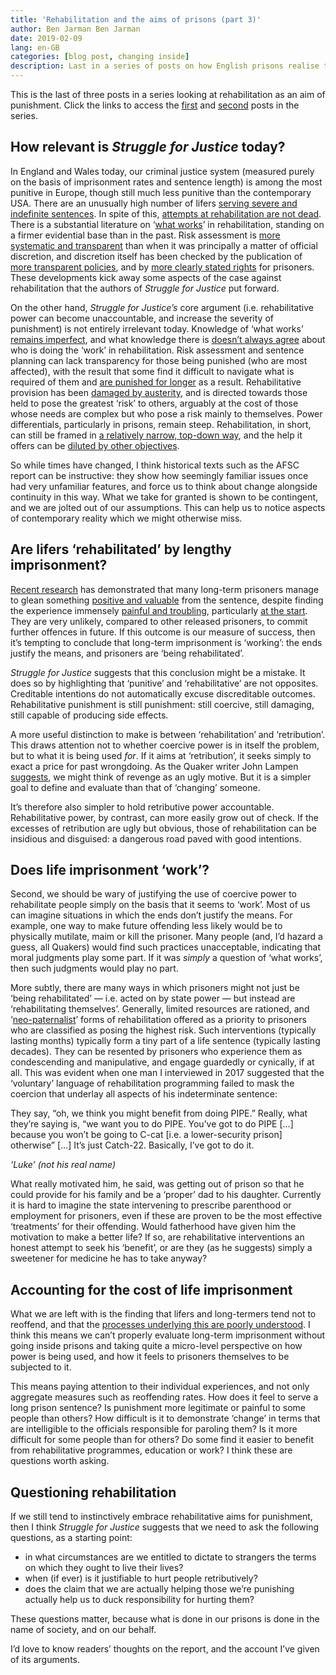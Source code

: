 ```yaml
---
title: 'Rehabilitation and the aims of prisons (part 3)'
author: Ben Jarman Ben Jarman
date: 2019-02-09
lang: en-GB
categories: [blog post, changing inside]
description: Last in a series of posts on how English prisons realise the aim of rehabilitation
---
```


This is the last of three posts in a series looking at rehabilitation as an aim of punishment. Click the links to access the [first](https://changinginside.co.uk/?p=369) and [second](https://changinginside.co.uk/?p=436) posts in the series.

## How relevant is *Struggle for Justice* today?

In England and Wales today, our criminal justice system (measured purely on the basis of imprisonment rates and sentence length) is among the most punitive in Europe, though still much less punitive than the contemporary USA. There are an unusually high number of lifers [serving severe and indefinite sentences](https://changinginside.co.uk/links/right-to-hope/). In spite of this, [attempts at rehabilitation are not dead](https://doi.org/10%2Fbdxm49). There is a substantial literature on '[what works](https://doi.org/10.1002/9781118320655)' in rehabilitation, standing on a firmer evidential base than in the past. Risk assessment is [more systematic and transparent](https://www.gov.uk/government/publications/research-and-analysis-on-the-offender-assessment-system) than when it was principally a matter of official discretion, and discretion itself has been checked by the publication of [more transparent policies](https://www.justice.gov.uk/offenders/psis), and by [more clearly stated rights](https://www.gov.uk/life-in-prison/prisoner-privileges-and-rights) for prisoners. These developments kick away some aspects of the case against rehabilitation that the authors of *Struggle for Justice* put forward.

On the other hand, *Struggle for Justice's* core argument (i.e. rehabilitative power can become unaccountable, and increase the severity of punishment) is not entirely irrelevant today. Knowledge of 'what works' [remains imperfect](https://www.theguardian.com/uk-news/2017/jun/30/sex-offenders-on-group-treatment-programme-more-likely-to-reoffend), and what knowledge there is [doesn't always agree](https://changinginside.co.uk/offender-management-rehabilitation/) about who is doing the 'work' in rehabilitation. Risk assessment and sentence planning can lack transparency for those being punished (who are most affected), with the result that some find it difficult to navigate what is required of them and [are punished for longer](https://www.thejusticegap.com/whats-an-ipp-sentence/) as a result. Rehabilitative provision has been [damaged by austerity](https://doi.org/10.1177%2F0264550518755940), and is directed towards those held to pose the greatest 'risk' to others, arguably at the cost of those whose needs are complex but who pose a risk mainly to themselves. Power differentials, particularly in prisons, remain steep. Rehabilitation, in short, can still be framed in [a relatively narrow, top-down way](https://changinginside.co.uk/offender-management-rehabilitation/), and the help it offers can be [diluted by other objectives](https://doi.org/10.1177/1462474518811074).

So while times have changed, I think historical texts such as the AFSC report can be instructive: they show how seemingly familiar issues once had very unfamiliar features, and force us to think about change alongside continuity in this way. What we take for granted is shown to be contingent, and we are jolted out of our assumptions. This can help us to notice aspects of contemporary reality which we might otherwise miss.

## Are lifers 'rehabilitated' by lengthy imprisonment?

[Recent research](https://books.google.co.uk/books?id=wFmSAgAAQBAJ&printsec=frontcover&source=gbs_ge_summary_r&cad=0#v=onepage&q&f=false) has demonstrated that many long-term prisoners manage to glean something [positive and valuable](https://doi.org/10.1080/07418825.2016.1190394) from the sentence, despite finding the experience immensely [painful and troubling](https://doi.org/10.1093/bjc/azw088), particularly [at the start](https://doi.org/10.1177/1362480616643581). They are very unlikely, compared to other released prisoners, to commit further offences in future. If this outcome is our measure of success, then it's tempting to conclude that long-term imprisonment is 'working': the ends justify the means, and prisoners are 'being rehabilitated'.

*Struggle for Justice* suggests that this conclusion might be a mistake. It does so by highlighting that 'punitive' and 'rehabilitative' are not opposites. Creditable intentions do not automatically excuse discreditable outcomes. Rehabilitative punishment is still punishment: still coercive, still damaging, still capable of producing side effects.

A more useful distinction to make is between 'rehabilitation' and 'retribution'. This draws attention not to whether coercive power is in itself the problem, but to what it is being used *for*. If it aims at 'retribution', it seeks simply to exact a price for past wrongdoing. As the Quaker writer John Lampen [suggests](https://qfp.quaker.org.uk/passage/23-103/), we might think of revenge as an ugly motive. But it is a simpler goal to define and evaluate than that of 'changing' someone.

It's therefore also simpler to hold retributive power accountable. Rehabilitative power, by contrast, can more easily grow out of check. If the excesses of retribution are ugly but obvious, those of rehabilitation can be insidious and disguised: a dangerous road paved with good intentions.

## Does life imprisonment 'work'?

Second, we should be wary of justifying the use of coercive power to rehabilitate people simply on the basis that it seems to 'work'. Most of us can imagine situations in which the ends don't justify the means. For example, one way to make future offending less likely would be to physically mutilate, maim or kill the prisoner. Many people (and, I'd hazard a guess, all Quakers) would find such practices unacceptable, indicating that moral judgments play some part. If it was *simply* a question of 'what works', then such judgments would play no part.

More subtly, there are many ways in which prisoners might not just be 'being rehabilitated' --- i.e. acted on by state power --- but instead are 'rehabilitating themselves'. Generally, limited resources are rationed, and '[neo-paternalist](https://doi.org/10.1177%2F1477370811413805)' forms of rehabilitation offered as a priority to prisoners who are classified as posing the highest risk. Such interventions (typically lasting months) typically form a tiny part of a life sentence (typically lasting decades). They can be resented by prisoners who experience them as condescending and manipulative, and engage guardedly or cynically, if at all. This was evident when one man I interviewed in 2017 suggested that the 'voluntary' language of rehabilitation programming failed to mask the coercion that underlay all aspects of his indeterminate sentence:

They say, "oh, we think you might benefit from doing PIPE." Really, what they're saying is, "we want you to do PIPE. You've got to do PIPE \[...\] because you won't be going to C-cat \[i.e. a lower-security prison\] otherwise" \[...\] It's just Catch-22. Basically, I've got to do it.

*'Luke' (not his real name)*

What really motivated him, he said, was getting out of prison so that he could provide for his family and be a 'proper' dad to his daughter. Currently it is hard to imagine the state intervening to prescribe parenthood or employment for prisoners, even if these are proven to be the most effective 'treatments' for their offending. Would fatherhood have given him the motivation to make a better life? If so, are rehabilitative interventions an honest attempt to seek his 'benefit', or are they (as he suggests) simply a sweetener for medicine he has to take anyway?

## Accounting for the cost of life imprisonment

What we are left with is the finding that lifers and long-termers tend not to reoffend, and that the [processes underlying this are poorly understood](https://changinginside.co.uk/reading/reading-notes-an-agenda-for-research-on-long-term-prisoners/). I think this means we can't properly evaluate long-term imprisonment without going inside prisons and taking quite a micro-level perspective on how power is being used, and how it feels to prisoners themselves to be subjected to it.

This means paying attention to their individual experiences, and not only aggregate measures such as reoffending rates. How does it feel to serve a long prison sentence? Is punishment more legitimate or painful to some people than others? How difficult is it to demonstrate 'change' in terms that are intelligible to the officials responsible for paroling them? Is it more difficult for some people than for others? Do some find it easier to benefit from rehabilitative programmes, education or work? I think these are questions worth asking.

## Questioning rehabilitation

If we still tend to instinctively embrace rehabilitative aims for punishment, then I think *Struggle for Justice *suggests that we need to ask the following questions, as a starting point:

-   in what circumstances are we entitled to dictate to strangers the terms on which they ought to live their lives?
-   when (if ever) is it justifiable to hurt people retributively?
-   does the claim that we are actually helping those we're punishing actually help us to duck responsibility for hurting them?

These questions matter, because what is done in our prisons is done in the name of society, and on our behalf.

I'd love to know readers' thoughts on the report, and the account I've given of its arguments.

